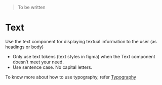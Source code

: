 
<Meta title="Text" of={TextStories} />

> To be written

# Text

Use the text component for displaying textual information to the user (as headings or body)

- Only use text tokens (text styles in figma) when the Text component doesn’t meet your need.
- Use sentence case. No capital letters.

To know more about how to use typography, refer [Typography](https://design-system.appsmith.com/?path=/docs/ads-docs-typography--docs)
